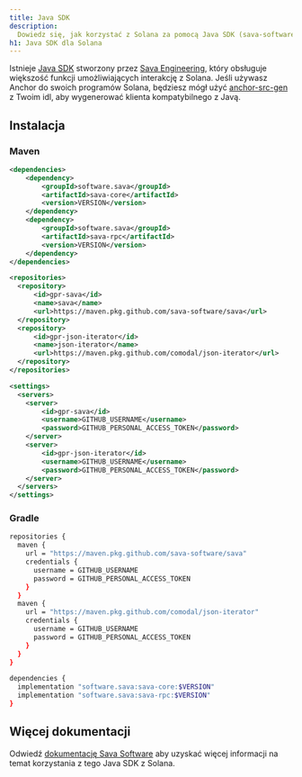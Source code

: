 ```yaml
---
title: Java SDK
description:
  Dowiedz się, jak korzystać z Solana za pomocą Java SDK (sava-software/sava).
h1: Java SDK dla Solana
---
```


Istnieje [Java SDK](https://sava.software/welcome) stworzony przez
[Sava Engineering](https://sava.engineering/), który obsługuje większość funkcji
umożliwiających interakcję z Solana. Jeśli używasz Anchor do swoich programów
Solana, będziesz mógł użyć
[anchor-src-gen](https://sava.software/utilities/anchor-src-gen) z Twoim idl,
aby wygenerować klienta kompatybilnego z Javą.

## Instalacja

### Maven

```xml title="pom.xml"
<dependencies>
    <dependency>
        <groupId>software.sava</groupId>
        <artifactId>sava-core</artifactId>
        <version>VERSION</version>
    </dependency>
    <dependency>
        <groupId>software.sava</groupId>
        <artifactId>sava-rpc</artifactId>
        <version>VERSION</version>
    </dependency>
</dependencies>

<repositories>
  <repository>
      <id>gpr-sava</id>
      <name>sava</name>
      <url>https://maven.pkg.github.com/sava-software/sava</url>
  </repository>
  <repository>
      <id>gpr-json-iterator</id>
      <name>json-iterator</name>
      <url>https://maven.pkg.github.com/comodal/json-iterator</url>
  </repository>
</repositories>
```

```xml title="settings.xml"
<settings>
  <servers>
    <server>
        <id>gpr-sava</id>
        <username>GITHUB_USERNAME</username>
        <password>GITHUB_PERSONAL_ACCESS_TOKEN</password>
    </server>
    <server>
        <id>gpr-json-iterator</id>
        <username>GITHUB_USERNAME</username>
        <password>GITHUB_PERSONAL_ACCESS_TOKEN</password>
    </server>
  </servers>
</settings>
```

### Gradle

```bash title="build.gradle"
repositories {
  maven {
    url = "https://maven.pkg.github.com/sava-software/sava"
    credentials {
      username = GITHUB_USERNAME
      password = GITHUB_PERSONAL_ACCESS_TOKEN
    }
  }
  maven {
    url = "https://maven.pkg.github.com/comodal/json-iterator"
    credentials {
      username = GITHUB_USERNAME
      password = GITHUB_PERSONAL_ACCESS_TOKEN
    }
  }
}

dependencies {
  implementation "software.sava:sava-core:$VERSION"
  implementation "software.sava:sava-rpc:$VERSION"
}
```

## Więcej dokumentacji

Odwiedź [dokumentację Sava Software](https://sava.software/welcome) aby uzyskać
więcej informacji na temat korzystania z tego Java SDK z Solana.
